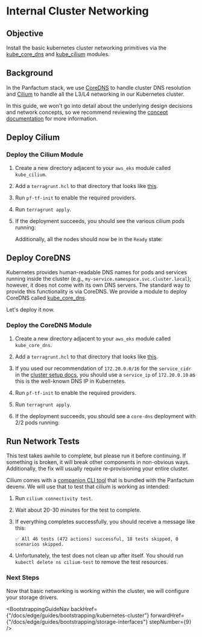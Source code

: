 

# Internal Cluster Networking

## Objective

Install the basic kubernetes cluster networking primitives via the [kube\_core\_dns](/docs/edge/reference/infrastructure-modules/direct/kubernetes/kube_core_dns)
and [kube\_cilium](/docs/edge/reference/infrastructure-modules/direct/kubernetes/kube_cilium) modules.

## Background

In the Panfactum stack, we use [CoreDNS](https://coredns.io/) to handle
cluster DNS resolution and [Cilium](https://docs.cilium.io) to handle all the L3/L4 networking in our Kubernetes cluster.

In this guide, we won't go into detail about the underlying design decisions and network concepts, so
we recommend reviewing the [concept documentation](/docs/edge/concepts/networking/cluster-networking) for more
information.

## Deploy Cilium

### Deploy the Cilium Module

1. Create a new directory adjacent to your `aws_eks` module called `kube_cilium`.

2. Add a `terragrunt.hcl` to that directory that looks like [this](https://github.com/Panfactum/stack/blob/__PANFACTUM_VERSION_EDGE__/packages/reference/environments/production/us-east-2/kube_cilium/terragrunt.hcl).

3. Run `pf-tf-init` to enable the required providers.

4. Run `terragrunt apply`.

5. If the deployment succeeds, you should see the various cilium pods running:

   <MarkdownImage src={ciliumLaunchImg} alt="Cilium launched successfully" />

   Additionally, all the nodes should now be in the `Ready` state:

   <MarkdownImage src={nodesReadyImg} alt="Nodes are ready" />

## Deploy CoreDNS

Kubernetes provides human-readable DNS names for pods and services running inside the cluster (e.g., `my-service.namespace.svc.cluster.local`);
however, it does not come with its own DNS servers. The standard way to provide this functionality is via CoreDNS.
We provide a module to deploy CoreDNS called [kube\_core\_dns](/docs/edge/reference/infrastructure-modules/direct/kubernetes/kube_core_dns).

Let's deploy it now.

### Deploy the CoreDNS Module

1. Create a new directory adjacent to your `aws_eks` module called `kube_core_dns`.

2. Add a `terragrunt.hcl` to that directory that looks like [this](https://github.com/Panfactum/stack/blob/__PANFACTUM_VERSION_EDGE__/packages/reference/environments/production/us-east-2/kube_core_dns/terragrunt.hcl).

3. If you used our recommendation of `172.20.0.0/16` for the `service_cidr` in the [cluster setup docs](/docs/edge/guides/bootstrapping/kubernetes-cluster#choose-a-service-cidr),
   you should use a `service_ip` of `172.20.0.10` as this is the well-known DNS IP in Kubernetes.

4. Run `pf-tf-init` to enable the required providers.

5. Run `terragrunt apply`.

6. If the deployment succeeds, you should see a `core-dns` deployment with 2/2 pods running:

   <MarkdownImage src={corednsImg} alt="CoreDNS launched successfully" />

## Run Network Tests

<MarkdownAlert severity="warning">
  This test takes awhile to complete, but please run it before continuing. If something is broken,
  it will break other components in non-obvious ways. Additionally, the fix will usually require
  re-provisioning your entire cluster.
</MarkdownAlert>

Cilium comes with a [companion CLI tool](https://github.com/cilium/cilium-cli) that is bundled with the Panfactum devenv.
We will use that to test that cilium is working as intended:

1. Run `cilium connectivity test`.

2. Wait about 20-30 minutes for the test to complete.

3. If everything completes successfully, you should receive a message like this:

   ```shell-session
   ✅ All 46 tests (472 actions) successful, 18 tests skipped, 0 scenarios skipped.
   ```

4. Unfortunately, the test does not clean up after itself. You should run `kubectl delete ns cilium-test` to remove
   the test resources.

### Next Steps

Now that basic networking is working within the cluster, we will configure your storage
drivers.

<BootstrappingGuideNav backHref={"/docs/edge/guides/bootstrapping/kubernetes-cluster"} forwardHref={"/docs/edge/guides/bootstrapping/storage-interfaces"} stepNumber={9} />
